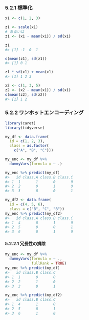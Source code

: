 ### 5.2.1 標準化

```r
x1 <- c(1, 2, 3)

z1 <- scale(x1)
# あるいは
z1 <- (x1 - mean(x1)) / sd(x1)

z1
#> [1] -1  0  1
```

```r
c(mean(z1), sd(z1))
#> [1] 0 1
```

```r
z1 * sd(x1) + mean(x1)
#> [1] 1 2 3
```

```r
x2 <- c(1, 3, 5)
z2 <- (x2 - mean(x1)) / sd(x1)
c(mean(z2), sd(z2))
#> [1] 1 2
```

### 5.2.2 ワンホットエンコーディング

```r
library(caret)
library(tidyverse)

my_df <- data.frame(
  id = c(1, 2, 3),
  class = as.factor(
    c("A", "B", "C")))

my_enc <- my_df %>%
  dummyVars(formula = ~ .)

my_enc %>% predict(my_df)
#>   id class.A class.B class.C
#> 1  1       1       0       0
#> 2  2       0       1       0
#> 3  3       0       0       1
```

```r
my_df2 <- data.frame(
  id = c(4, 5, 6),
  class = c("B", "C", "B"))
my_enc %>% predict(my_df2)
#>   id class.A class.B class.C
#> 1  4       0       1       0
#> 2  5       0       0       1
#> 3  6       0       1       0
```

#### 5.2.2.1 冗長性の排除

```r
my_enc <- my_df %>%
  dummyVars(formula = ~ .,
            fullRank = TRUE)
my_enc %>% predict(my_df)
#>   id class.B class.C
#> 1  1       0       0
#> 2  2       1       0
#> 3  3       0       1

my_enc %>% predict(my_df2)
#>   id class.B class.C
#> 1  4       1       0
#> 2  5       0       1
#> 3  6       1       0
```


